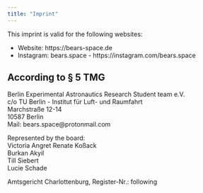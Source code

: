 ---
title: "Imprint"
---

This imprint is valid for the following websites:

* Website: https://bears-space.de
* Instagram: bears.space - https://instagram.com/bears.space


## According to § 5 TMG

Berlin Experimental Astronautics Research Student team e.V.  
c/o TU Berlin - Institut für Luft- und Raumfahrt  
Marchstraße 12-14  
10587 Berlin  
Mail: bears.space@protonmail.com

Represented by the board:  
Victoria Angret Renate Koßack  
Burkan Akyil  
Till Siebert  
Lucie Schade  

Amtsgericht Charlottenburg, Register-Nr.: following 
